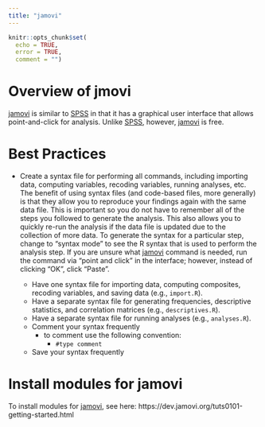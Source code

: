 ```yaml
---
title: "jamovi"
---
```


```r
knitr::opts_chunk$set(
  echo = TRUE,
  error = TRUE,
  comment = "")
```

# Overview of jmovi {#jamovi}

[jamovi](https://www.jamovi.org) is similar to [SPSS](spss.html) in that it has a graphical user interface that allows point-and-click for analysis.
Unlike [SPSS](spss.html), however, [jamovi](https://www.jamovi.org) is free.

# Best Practices {#bestPractices}

 - Create a syntax file for performing all commands, including importing data, computing variables, recoding variables, running analyses, etc.
 The benefit of using syntax files (and code-based files, more generally) is that they allow you to reproduce your findings again with the same data file.
 This is important so you do not have to remember all of the steps you followed to generate the analysis.
 This also allows you to quickly re-run the analysis if the data file is updated due to the collection of more data.
 To generate the syntax for a particular step, change to "syntax mode" to see the R syntax that is used to perform the analysis step.
 If you are unsure what [jamovi](https://www.jamovi.org) command is needed, run the command via "point and click" in the interface; however, instead of clicking "OK", click "Paste".
 
    - Have one syntax file for importing data, computing composites, recoding variables, and saving data (e.g., `import.R`).
    - Have a separate syntax file for generating frequencies, descriptive statistics, and correlation matrices (e.g., `descriptives.R`).
    - Have a separate syntax file for running analyses (e.g., `analyses.R`).
    - Comment your syntax frequently
       - to comment use the following convention:
          - `#type comment`
    - Save your syntax frequently

# Install modules for jamovi

To install modules for [jamovi](https://www.jamovi.org), see here:
https://dev.jamovi.org/tuts0101-getting-started.html
